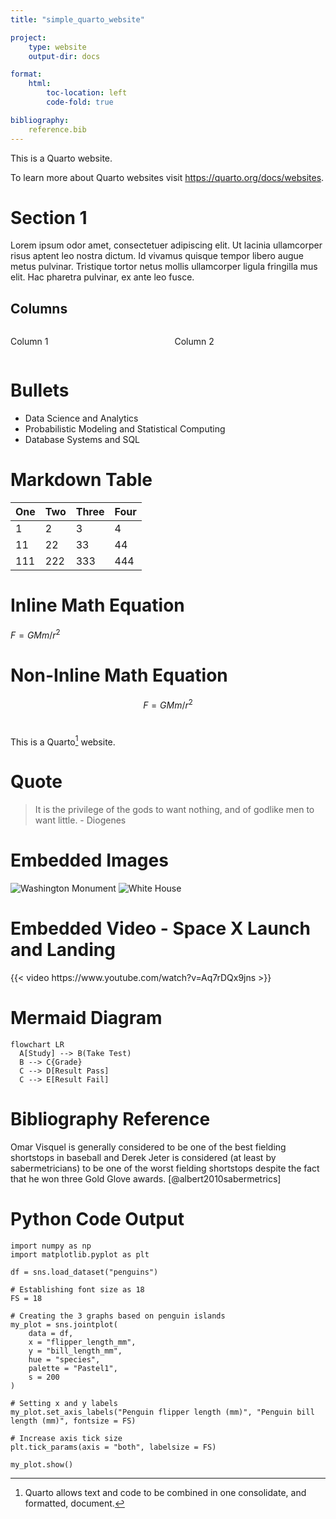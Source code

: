 ```yaml
---
title: "simple_quarto_website"

project:
    type: website
    output-dir: docs

format:
    html:
        toc-location: left
        code-fold: true

bibliography:
    reference.bib
---
```


This is a Quarto website.

To learn more about Quarto websites visit <https://quarto.org/docs/websites>.

# Section 1

Lorem ipsum odor amet, consectetuer adipiscing elit. Ut lacinia ullamcorper risus aptent leo nostra dictum. Id vivamus quisque tempor libero augue metus pulvinar. Tristique tortor netus mollis ullamcorper ligula fringilla mus elit. Hac pharetra pulvinar, ex ante leo fusce.

## Columns

::: {.columns}


::: {.column width="50%"}
Column 1
:::

::: {.column width="50%"}
Column 2
:::

:::



# Bullets
- Data Science and Analytics
- Probabilistic Modeling and Statistical Computing
- Database Systems and SQL


# Markdown Table

| One | Two | Three | Four |
|-----|-----|-------|------|
| 1   | 2   | 3     | 4    |
| 11  | 22  | 33    | 44   |
| 111 | 222 | 333   | 444  |


# Inline Math Equation
$F = GMm / r^{2}$

# Non-Inline Math Equation
$$F = GMm / r^{2}$$

# 
This is a Quarto[^1] website.

[^1]: Quarto allows text and code to be combined in one consolidate, and formatted, document.

# Quote
> It is the privilege of the gods to want nothing, and of godlike men to want little. - Diogenes 


# Embedded Images
![Washington Monument](./images/WashingtonMonument.jpg)
![White House](./images/WhiteHouse.JPG)

# Embedded Video - Space X Launch and Landing
{{< video https://www.youtube.com/watch?v=Aq7rDQx9jns >}}

# Mermaid Diagram
```mermaid
flowchart LR
  A[Study] --> B(Take Test)
  B --> C{Grade}
  C --> D[Result Pass]
  C --> E[Result Fail]
```

# Bibliography Reference
Omar Visquel is generally considered to be one of the best fielding shortstops in baseball and Derek Jeter is considered (at least by sabermetricians) to be one of the worst fielding shortstops despite the fact that he won three Gold Glove awards. [@albert2010sabermetrics]

# Python Code Output
```.python
import numpy as np
import matplotlib.pyplot as plt

df = sns.load_dataset("penguins")

# Establishing font size as 18
FS = 18

# Creating the 3 graphs based on penguin islands
my_plot = sns.jointplot(
    data = df,
    x = "flipper_length_mm",
    y = "bill_length_mm",
    hue = "species",
    palette = "Pastel1",
    s = 200
)

# Setting x and y labels
my_plot.set_axis_labels("Penguin flipper length (mm)", "Penguin bill length (mm)", fontsize = FS)

# Increase axis tick size
plt.tick_params(axis = "both", labelsize = FS)

my_plot.show()
```